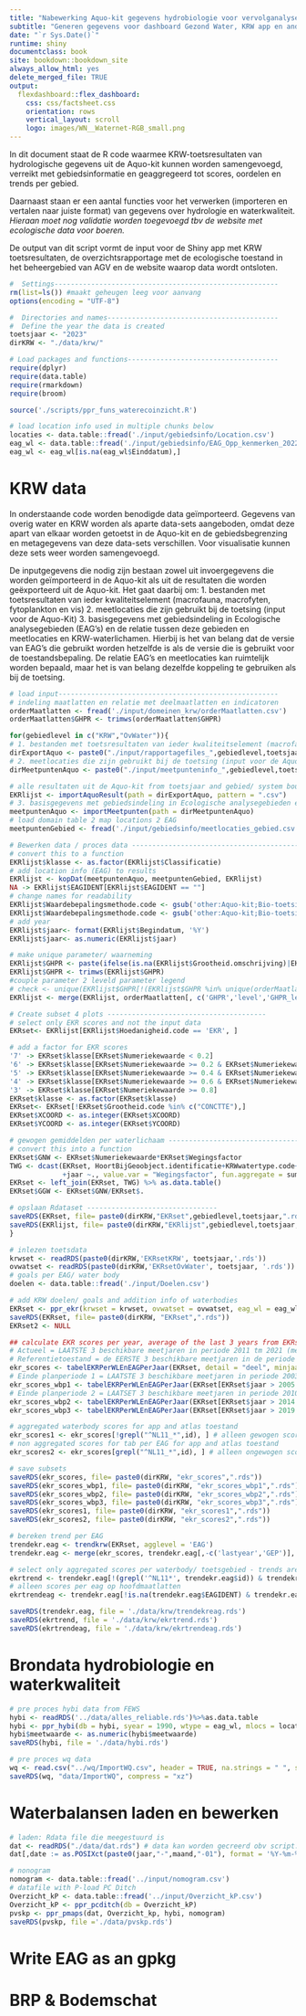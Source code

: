 ```yaml
---
title: "Nabewerking Aquo-kit gegevens hydrobiologie voor vervolganalyse"
subtitle: "Generen gegevens voor dashboard Gezond Water, KRW app en andere visualisaties"
date: "`r Sys.Date()`"
runtime: shiny
documentclass: book
site: bookdown::bookdown_site
always_allow_html: yes
delete_merged_file: TRUE
output: 
  flexdashboard::flex_dashboard:
    css: css/factsheet.css
    orientation: rows
    vertical_layout: scroll
    logo: images/WN__Waternet-RGB_small.png
---
```


In dit document staat de R code waarmee KRW-toetsresultaten van hydrologische gegevens uit de Aquo-kit kunnen worden samengevoegd, verreikt met gebiedsinformatie en geaggregeerd tot scores, oordelen en trends per gebied. 

Daarnaast staan er een aantal functies voor het verwerken (importeren en vertalen naar juiste format) van gegevens over hydrologie en waterkwaliteit. *Hieraan moet nog validatie worden toegevoegd tbv de website met ecologische data voor boeren.*

De output van dit script vormt de input voor de Shiny app met KRW toetsresultaten, de overzichtsrapportage met de ecologische toestand in het beheergebied van AGV en de website waarop data wordt ontsloten. 

```r
#  Settings-------------------------------------------------------
rm(list=ls()) #maakt geheugen leeg voor aanvang
options(encoding = "UTF-8")

#  Directories and names------------------------------------------
#  Define the year the data is created 
toetsjaar <- "2023"
dirKRW <- "./data/krw/"

# Load packages and functions-------------------------------------
require(dplyr)
require(data.table)
require(rmarkdown)
require(broom)

source('./scripts/ppr_funs_waterecoinzicht.R')
```

```r
# load location info used in multiple chunks below
locaties <- data.table::fread('./input/gebiedsinfo/Location.csv')
eag_wl <- data.table::fread('./input/gebiedsinfo/EAG_Opp_kenmerken_20220811.csv')
eag_wl <- eag_wl[is.na(eag_wl$Einddatum),]
```

# KRW data

In onderstaande code worden benodigde data geïmporteerd. Gegevens van overig water en KRW worden als aparte data-sets aangeboden, omdat deze apart van elkaar worden getoetst in de Aquo-kit en de gebiedsbegrenzing en metagegevens van deze data-sets verschillen. Voor visualisatie kunnen deze sets weer worden samengevoegd. 

De inputgegevens die nodig zijn bestaan zowel uit invoergegevens die worden geïmporteerd in de Aquo-kit als uit de resultaten die worden geëxporteerd uit de Aquo-kit. Het gaat daarbij om:
1. bestanden met toetsresultaten van ieder kwaliteitselement (macrofauna, macrofyten, fytoplankton en vis) 
2. meetlocaties die zijn gebruikt bij de toetsing (input voor de Aquo-Kit)
3. basisgegevens met gebiedsindeling in Ecologische analysegebieden (EAG's) en de relatie tussen deze gebieden en meetlocaties en KRW-waterlichamen. Hierbij is het van belang dat de versie van EAG's die gebruikt worden hetzelfde is als de versie die is gebruikt voor de toestandsbepaling. De relatie EAG's en meetlocaties kan ruimtelijk worden bepaald, maar het is van belang dezelfde koppeling te gebruiken als bij de toetsing.

```r
# load input------------------------------------------------------
# indeling maatlatten en relatie met deelmaatlatten en indicatoren
orderMaatlatten <- fread('./input/domeinen_krw/orderMaatlatten.csv') 
orderMaatlatten$GHPR <- trimws(orderMaatlatten$GHPR)

for(gebiedlevel in c("KRW","OvWater")){
# 1. bestanden met toetsresultaten van ieder kwaliteitselement (macrofauna, macrofyten, fytoplankton en vis) 
dirExportAquo <- paste0("./input/rapportagefiles_",gebiedlevel,toetsjaar)    
# 2. meetlocaties die zijn gebruikt bij de toetsing (input voor de Aquo-Kit)
dirMeetpuntenAquo <- paste0("./input/meetpunteninfo_",gebiedlevel,toetsjaar)

# alle resultaten uit de Aquo-kit from toetsjaar and gebied/ system bounderies (EAG or KRW)
EKRlijst <- importAquoResult(path = dirExportAquo, pattern = ".csv") 
# 3. basisgegevens met gebiedsindeling in Ecologische analysegebieden en de relatie tussen deze gebieden en meetlocaties. Let op dat de versie van EAG's die gebruikt worden hetzelfde is als de versie die is gebruikt voor de toestandsbepaling. De relatie EAG's meetlocaties kan ruimtelijk worden bepaald, maar het is van belang dezelfde koppeling te gebruiken als bij de toetsing.
meetpuntenAquo <- importMeetpunten(path = dirMeetpuntenAquo)
# load domain table 2 map locations 2 EAG
meetpuntenGebied <- fread('./input/gebiedsinfo/meetlocaties_gebied.csv')

# Bewerken data / proces data ---------------------------------------------------
# convert this to a function
EKRlijst$klasse <- as.factor(EKRlijst$Classificatie)
# add location info (EAG) to results
EKRlijst <- kopDat(meetpuntenAquo, meetpuntenGebied, EKRlijst)
NA -> EKRlijst$EAGIDENT[EKRlijst$EAGIDENT == ""]
# change names for readability
EKRlijst$Waardebepalingsmethode.code <- gsub('other:Aquo-kit;Bio-toetsing;KRWmaatlat2012 -' , 'Maatlatten2012', EKRlijst$Waardebepalingsmethode.code)
EKRlijst$Waardebepalingsmethode.code <- gsub('other:Aquo-kit;Bio-toetsing;KRWmaatlat2018 -' , 'Maatlatten2018', EKRlijst$Waardebepalingsmethode.code)
# add year
EKRlijst$jaar<- format(EKRlijst$Begindatum, '%Y')
EKRlijst$jaar<- as.numeric(EKRlijst$jaar)

# make unique parameter/ waarneming
EKRlijst$GHPR <- paste(ifelse(is.na(EKRlijst$Grootheid.omschrijving)|EKRlijst$Grootheid.omschrijving == '', EKRlijst$Typering.Omschrijving,EKRlijst$Grootheid.omschrijving),ifelse(is.na(EKRlijst$Parameter.omschrijving)|EKRlijst$Parameter.omschrijving == '',"",EKRlijst$Parameter.omschrijving))
EKRlijst$GHPR <- trimws(EKRlijst$GHPR)
#couple parameter 2 leveld parameter legend
# check <- unique(EKRlijst$GHPR[!(EKRlijst$GHPR %in% unique(orderMaatlatten$GHPR))])
EKRlijst <- merge(EKRlijst, orderMaatlatten[, c('GHPR','level','GHPR_level')], by = 'GHPR', all.x = TRUE)

# Create subset 4 plots ---------------------------------------
# select only EKR scores and not the input data
EKRset<- EKRlijst[EKRlijst$Hoedanigheid.code == 'EKR', ]

# add a factor for EKR scores
'7' -> EKRset$klasse[EKRset$Numeriekewaarde < 0.2]
'6' -> EKRset$klasse[EKRset$Numeriekewaarde >= 0.2 & EKRset$Numeriekewaarde < 0.4]
'5' -> EKRset$klasse[EKRset$Numeriekewaarde >= 0.4 & EKRset$Numeriekewaarde < 0.6]
'4' -> EKRset$klasse[EKRset$Numeriekewaarde >= 0.6 & EKRset$Numeriekewaarde < 0.8]
'3' -> EKRset$klasse[EKRset$Numeriekewaarde >= 0.8]
EKRset$klasse <- as.factor(EKRset$klasse)
EKRset<- EKRset[!EKRset$Grootheid.code %in% c("CONCTTE"),]
EKRset$XCOORD <- as.integer(EKRset$XCOORD)
EKRset$YCOORD <- as.integer(EKRset$YCOORD)

# gewogen gemiddelden per waterlichaam -----------------------------------------------
# convert this into a function
EKRset$GNW <- EKRset$Numeriekewaarde*EKRset$Wegingsfactor
TWG <- dcast(EKRset, HoortBijGeoobject.identificatie+KRWwatertype.code+Waardebepalingsmethode.code+GHPR
             +jaar ~., value.var = "Wegingsfactor", fun.aggregate = sum, na.rm =TRUE)
EKRset <- left_join(EKRset, TWG) %>% as.data.table()
EKRset$GGW <- EKRset$GNW/EKRset$.

# opslaan Rdataset --------------------------------
saveRDS(EKRset, file= paste0(dirKRW,"EKRset",gebiedlevel,toetsjaar,".rds"))
saveRDS(EKRlijst, file= paste0(dirKRW,"EKRlijst",gebiedlevel,toetsjaar,".rds"))
}

```

```r
# inlezen toetsdata
krwset <- readRDS(paste0(dirKRW,'EKRsetKRW', toetsjaar,'.rds'))
ovwatset <- readRDS(paste0(dirKRW,'EKRsetOvWater', toetsjaar, '.rds'))
# goals per EAG/ water body
doelen <- data.table::fread('./input/Doelen.csv')

# add KRW doelen/ goals and addition info of waterbodies
EKRset <- ppr_ekr(krwset = krwset, ovwatset = ovwatset, eag_wl = eag_wl, doelen = doelen) 
saveRDS(EKRset, file= paste0(dirKRW, "EKRset",".rds"))
EKRset2 <- NULL

## calculate EKR scores per year, average of the last 3 years from EKRset
# Actueel = LAATSTE 3 beschikbare meetjaren in periode 2011 tm 2021 (meeste recente beschikbare gegevens)
# Referentietoestand = de EERSTE 3 beschikbare meetjaren in de periode 2006 tm 2013 (gelijk aan referentie voor overige wateren)
ekr_scores <- tabelEKRPerWLEnEAGPerJaar(EKRset, detail = "deel", minjaar = 2012)
# Einde planperiode 1 = LAATSTE 3 beschikbare meetjaren in periode 2003 tm 2014 (gelijk aan Toestand 2015 factsheets in WKP*) -2009tm2015
ekr_scores_wbp1 <- tabelEKRPerWLEnEAGPerJaar(EKRset[EKRset$jaar > 2005 & EKRset$jaar < 2015,], detail = "deel", minjaar = 2004)
# Einde planperiode 2 = LAATSET 3 beschikbare meetjaren in periode 2010 tm 2020 (gelijk aan Toestand 2021 factsheets in WKP*) -2016tm2021
ekr_scores_wbp2 <- tabelEKRPerWLEnEAGPerJaar(EKRset[EKRset$jaar > 2014 & EKRset$jaar < 2021,], detail = "deel", minjaar = 2010)
ekr_scores_wbp3 <- tabelEKRPerWLEnEAGPerJaar(EKRset[EKRset$jaar > 2019 & EKRset$jaar < 2027,], detail = "deel", minjaar = 2012)

# aggregated waterbody scores for app and atlas toestand
ekr_scores1 <- ekr_scores[!grepl("^NL11_*",id), ] # alleen gewogen scores selecteren
# non aggregated scores for tab per EAG for app and atlas toestand
ekr_scores2 <- ekr_scores[grepl("^NL11_*",id), ] # alleen ongewogen scores selecteren

# save subsets
saveRDS(ekr_scores, file= paste0(dirKRW, "ekr_scores",".rds"))
saveRDS(ekr_scores_wbp1, file= paste0(dirKRW, "ekr_scores_wbp1",".rds"))
saveRDS(ekr_scores_wbp2, file= paste0(dirKRW, "ekr_scores_wbp2",".rds"))
saveRDS(ekr_scores_wbp3, file= paste0(dirKRW, "ekr_scores_wbp3",".rds"))
saveRDS(ekr_scores1, file= paste0(dirKRW, "ekr_scores1",".rds"))
saveRDS(ekr_scores2, file= paste0(dirKRW, "ekr_scores2",".rds"))

```

```r
# bereken trend per EAG
trendekr.eag <- trendkrw(EKRset, agglevel = 'EAG') 
trendekr.eag <- merge(ekr_scores, trendekr.eag[,-c('lastyear','GEP')], by = c('id','EAGIDENT','facet_wrap_code', 'GHPR_level','watertype', "GEP_2022","waterlichaam"))

# select only aggregated scores per waterbody/ toetsgebied - trends are calculated based on total average scores per waterbody, NB. individual samples are not used for trends
ekrtrend <- trendekr.eag[!(grepl('^NL11*', trendekr.eag$id)) & trendekr.eag$level == 1,] 
# alleen scores per eag op hoofdmaatlatten
ekrtrendeag <- trendekr.eag[!is.na(trendekr.eag$EAGIDENT) & trendekr.eag$level == 1,] 

saveRDS(trendekr.eag, file = './data/krw/trendekreag.rds')
saveRDS(ekrtrend, file = './data/krw/ekrtrend.rds')
saveRDS(ekrtrendeag, file = './data/krw/ekrtrendeag.rds')

```

# Brondata hydrobiologie en waterkwaliteit

```r
# pre proces hybi data from FEWS
hybi <- readRDS('../data/alles_reliable.rds')%>%as.data.table
hybi <- ppr_hybi(db = hybi, syear = 1990, wtype = eag_wl, mlocs = locaties)
hybi$meetwaarde <- as.numeric(hybi$meetwaarde)
saveRDS(hybi, file = './data/hybi.rds')

# pre proces wq data
wq <- read.csv("../wq/ImportWQ.csv", header = TRUE, na.strings = " ", sep=";", dec =".", stringsAsFactors = F)
saveRDS(wq, "data/ImportWQ", compress = "xz")
```

# Waterbalansen laden en bewerken

```r
# laden: Rdata file die meegestuurd is
dat <- readRDS("./data/dat.rds") # data kan worden gecreerd obv script: loadbalances
dat[,date := as.POSIXct(paste0(jaar,"-",maand,"-01"), format = '%Y-%m-%d')]

# nonogram
nomogram <- data.table::fread('../input/nomogram.csv')
# datafile with P-load PC Ditch
Overzicht_kP <- data.table::fread('../input/Overzicht_kP.csv')
Overzicht_kP <- ppr_pcditch(db = Overzicht_kP)
pvskp <- ppr_pmaps(dat, Overzicht_kp, hybi, nomogram) 
saveRDS(pvskp, file ='./data/pvskp.rds')
```

# Write EAG as an gpkg
# BRP & Bodemschat


